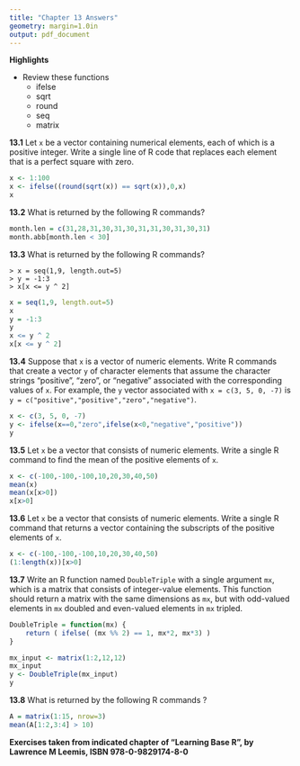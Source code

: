 ```yaml
---
title: "Chapter 13 Answers"
geometry: margin=1.0in
output: pdf_document
---
```

\pagenumbering{gobble}

__Highlights__

+   Review these functions
    +   ifelse 
    +   sqrt
    +   round
    +   seq
    +   matrix

__13.1__ Let ```x``` be a vector containing numerical elements, each of which is a positive integer.
Write a single line of R code that replaces each element that is a perfect square with zero.

```r
x <- 1:100
x <- ifelse((round(sqrt(x)) == sqrt(x)),0,x)
x
```

__13.2__ What is returned by the following R commands?

```r
month.len = c(31,28,31,30,31,30,31,31,30,31,30,31)
month.abb[month.len < 30]
```

__13.3__ What is returned by the following R commands?

```
> x = seq(1,9, length.out=5)
> y = -1:3
> x[x <= y ^ 2]
```

```r
x = seq(1,9, length.out=5)
x
y = -1:3
y
x <= y ^ 2
x[x <= y ^ 2]
```

__13.4__ Suppose that ```x``` is a vector of numeric elements.
Write R commands that create a vector ```y``` of character elements that assume the character strings "positive", "zero", or "negative" associated with the corresponding values of ```x```. 
For example, the ```y``` vector associated with ```x = c(3, 5, 0, -7) ``` is ```y = c("positive","positive","zero","negative")```.

```r
x <- c(3, 5, 0, -7) 
y <- ifelse(x==0,"zero",ifelse(x<0,"negative","positive"))
y
```

__13.5__ Let ```x``` be a vector that consists of numeric elements.
Write a single R command to find the mean of the positive elements of ```x```.

```r
x <- c(-100,-100,-100,10,20,30,40,50)
mean(x)
mean(x[x>0])
x[x>0]
```

__13.6__ Let ```x``` be a vector that consists of numeric elements.
Write a single R command that returns a vector containing the subscripts of the positive elements of ```x```.

```r
x <- c(-100,-100,-100,10,20,30,40,50)
(1:length(x))[x>0]
```


__13.7__ Write an R function named ```DoubleTriple``` with a single argument ```mx```, which is a matrix that consists of integer-value elements.
This function should return a matrix with the same dimensions as ```mx```, but with odd-valued elements in ```mx``` doubled and even-valued elements in ```mx``` tripled.

```r
DoubleTriple = function(mx) {
    return ( ifelse( (mx %% 2) == 1, mx*2, mx*3) )
}   

mx_input <- matrix(1:2,12,12)
mx_input
y <- DoubleTriple(mx_input)
y
```


__13.8__ What is returned by the following R commands ?

```r
A = matrix(1:15, nrow=3)
mean(A[1:2,3:4] > 10)
```



__Exercises taken from indicated chapter of "Learning Base R", by Lawrence M Leemis, ISBN 978-0-9829174-8-0__

